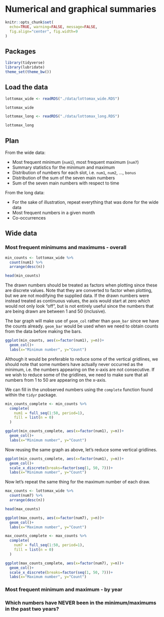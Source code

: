 # Numerical and graphical summaries

```r
knitr::opts_chunk$set(
  echo=TRUE, warning=FALSE, message=FALSE, 
  fig.align="center", fig.width=9
)
```

## Packages

```r
library(tidyverse)
library(lubridate)
theme_set(theme_bw())
```

## Load the data

```r
lottomax_wide <- readRDS("./data/lottomax_wide.RDS")

lottomax_wide
```

```r
lottomax_long <- readRDS("./data/lottomax_long.RDS")

lottomax_long
```

## Plan

From the wide data:

- Most frequent minimum (`num1`), most frequent maximum (`num7`)
- Summary statistics for the minimum and maximum
- Distribution of numbers for each slot, i.e. `num1`, `num2`, ..., `bonus`
- Distribution of the sum of the seven main numbers
- Sum of the seven main numbers with respect to time

From the long data:

- For the sake of illustration, repeat everything that was done for the wide data
- Most frequent numbers in a given month
- Co-occurrences


## Wide data

### Most frequent minimums and maximums - overall

```r
min_counts <- lottomax_wide %>%
  count(num1) %>%
  arrange(desc(n))

head(min_counts)
```

The drawn numbers should be treated as factors when plotting since these are discrete values. Note
that they are converted to factor when plotting, but we are not modifying the supplied data. If 
the drawn numbers were instead treated as continuous values, the axis would start at zero which would
not only look "off", but is not entirely useful since the numbers that are being drawn are between 1
and 50 (inclusive).

The bar graph will make use of `geom_col` rather than `geom_bar` since we have the counts already.
`geom_bar` would be used when we need to obtain counts from the data before making the bars.

```r
ggplot(min_counts, aes(x=factor(num1), y=n))+
  geom_col()+
  labs(x="Minimum number", y="Count")
```

Although it would be preferable to reduce some of the vertical gridlines, we should note that some 
numbers have actually never occurred as the minimum, i.e. the numbers appearing on the x-axis are not
consecutive. If we wish to reduce some of the gridlines, we need to make sure that all numbers 
from 1 to 50 are appearing on the x-axis.

We can fill in the unobserved numbers using the `complete` function found within the `tidyr` package.

```r
min_counts_complete <- min_counts %>%
  complete(
    num1 = full_seq(1:50, period=1),
    fill = list(n = 0)
  )
```

```r
ggplot(min_counts_complete, aes(x=factor(num1), y=n))+
  geom_col()+
  labs(x="Minimum number", y="Count")
```

Now reusing the same graph as above, let's reduce some vertical gridlines.

```r
ggplot(min_counts_complete, aes(x=factor(num1), y=n))+
  geom_col()+
  scale_x_discrete(breaks=factor(seq(1, 50, 7)))+
  labs(x="Minimum number", y="Count")
```

Now let's repeat the same thing for the maximum number of each draw.

```r
max_counts <- lottomax_wide %>%
  count(num7) %>%
  arrange(desc(n))

head(max_counts)
```

```r
ggplot(max_counts, aes(x=factor(num7), y=n))+
  geom_col()+
  labs(x="Maximum number", y="Count")
```

```r
max_counts_complete <- max_counts %>%
  complete(
    num7 = full_seq(1:50, period=1),
    fill = list(n = 0)
  )
```

```r
ggplot(max_counts_complete, aes(x=factor(num7), y=n))+
  geom_col()+
  scale_x_discrete(breaks=factor(seq(1, 50, 7)))+
  labs(x="Maximum number", y="Count")
```


### Most frequent minimum and maximum - by year


### Which numbers have NEVER been in the minimum/maximums in the past two years?
